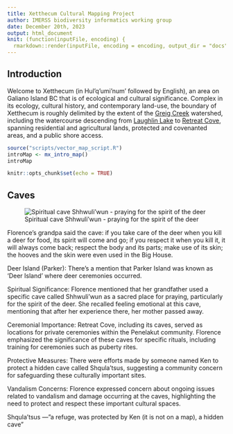 ```yaml
---
title: Xetthecum Cultural Mapping Project
author: IMERSS biodiversity informatics working group
date: December 20th, 2023
output: html_document
knit: (function(inputFile, encoding) {
  rmarkdown::render(inputFile, encoding = encoding, output_dir = "docs") })
---
```

## Introduction

Welcome to Xetthecum (in Hul’q’umi’num’ followed by English), an area on Galiano Island BC that is of ecological and cultural significance. Complex in its ecology, cultural history, and contemporary land-use, the boundary of Xetthecum is roughly delimited by the extent of the [Greig Creek](#region:GreigCreek) watershed, including the watercourse descending from [Laughlin Lake](#region:LaughlinLake) to [Retreat Cove](#region:RetreatCove), spanning residential and agricultural lands, protected and covenanted areas, and a public shore access.

```r
source("scripts/vector_map_script.R")
introMap <- mx_intro_map()
introMap
```

```r
knitr::opts_chunk$set(echo = TRUE)
```

## Caves

![Spiritual cave Shhwuli’wun - praying for the spirit of the deer
](img/CaveIllustration.png)


Florence’s grandpa said the cave: if you take care of the deer when you kill a deer for food, its spirit will come and go; if you respect it when you kill it, it will always come back; respect the body and its parts; make use of its skin; the hooves and the skin were even used in the Big House.

Deer Island (Parker):
There's a mention that Parker Island was known as 'Deer Island' where deer ceremonies occurred.

Spiritual Significance:
Florence mentioned that her grandfather used a specific cave called Shhwuli’wun as a sacred place for praying, particularly for the spirit of the deer.
She recalled feeling emotional at this cave, mentioning that after her experience there, her mother passed away.

Ceremonial Importance:
Retreat Cove, including its caves, served as locations for private ceremonies within the Penelakut community.
Florence emphasized the significance of these caves for specific rituals, including training for ceremonies such as puberty rites.

Protective Measures:
There were efforts made by someone named Ken to protect a hidden cave called Shqula’tsus, suggesting a community concern for safeguarding these culturally important sites.

Vandalism Concerns:
Florence expressed concern about ongoing issues related to vandalism and damage occurring at the caves, highlighting the need to protect and respect these important cultural spaces.

Shqula’tsus —”a refuge, was protected by Ken (it is not on a map), a hidden cave”

```r

```
